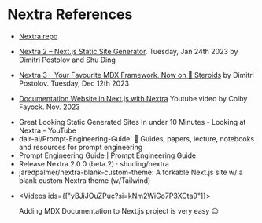 

# Nextra References

- [Nextra repo](https://github.com/shuding/nextra/tree/main)
- [Nextra 2 – Next.js Static Site Generator](https://the-guild.dev/blog/nextra-2). Tuesday, Jan 24th 2023
by Dimitri Postolov and Shu Ding
- [Nextra 3 – Your Favourite MDX Framework, Now on 🧪 Steroids](https://the-guild.dev/blog/nextra-3) by Dimitri Postolov. Tuesday, Dec 12th 2023
- [Documentation Website in Next.js with Nextra](https://youtu.be/mVDMvYQL7-A?si=RA0Dub0dBWaSSnTP) Youtube video by Colby Fayock. Nov. 2023
 
   <Youtube id="mVDMvYQL7-A" />

* <Link href="https://www.youtube.com/watch?v=a_2vXCeW21I">Great Looking Static Generated Sites In under 10 Minutes - Looking at Nextra - YouTube</Link>

* <Link href="https://github.com/dair-ai/Prompt-Engineering-Guide">dair-ai/Prompt-Engineering-Guide: 🐙 Guides, papers, lecture, notebooks and resources for prompt engineering</Link>

* <Link href="https://www.promptingguide.ai/">Prompt Engineering Guide | Prompt Engineering Guide</Link>

* <Link href="https://github.com/shuding/nextra/releases/tag/v2.0.0-beta.2">Release Nextra 2.0.0 (beta.2) · shuding/nextra</Link>

* <Link href="https://github.com/jaredpalmer/nextra-blank-custom-theme">jaredpalmer/nextra-blank-custom-theme: A forkable Next.js site w/ a blank custom Nextra theme (w/Tailwind)</Link>

* <Videos ids={["yBJiJOuZPuc?si=kNm2WiGo7P3XCta9"]}></Videos> 

   Adding MDX Documentation to Next.js project is very easy 😉